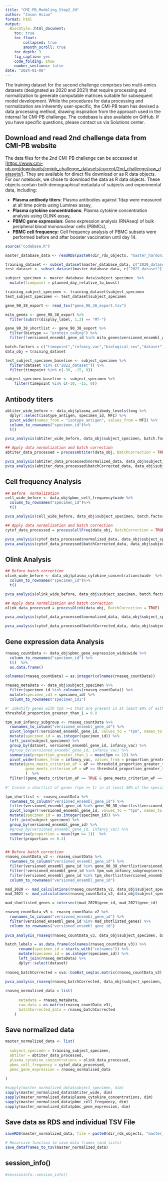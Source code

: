 ```yaml
---
title: "CMI-PB_Modeling_Step2_JH"
author: "Jason Hsiao"
format: html
output:
  BiocStyle::html_document:
    toc: true
    toc_float:
        collapsed: true
        smooth_scroll: true
    toc_depth: 3
    fig_caption: yes
    code_folding: show
    number_sections: false
date: "2024-01-08"
---
```


The training dataset for the second challenge comprises two multi-omics datasets (designated as 2020 and 2021) that require processing and normalization to generate computable matrices suitable for subsequent model development. While the procedures for data processing and normalization are inherently user-specific, the CMI-PB team has devised a data processing method, drawing inspiration from the approach used in the internal 1st CMI-PB challenge. The codebase is also available on GitHub. If you have specific questions, please contact us via Solutions center.

## Download and read 2nd challenge data from CMI-PB website

The data files for the 2nd CMI-PB challenge can be accessed at [<https://www.cmi-pb.org/downloads/cmipb_challenge_datasets/current/2nd_challenge/raw_datasets/>]. They are available for direct file download or as R data objects. For our notebook, we chose to download the data as R data objects. These objects contain both demographical metadata of subjects and experimental data, including:

-   **Plasma antibody titers**: Plasma antibodies against Tdap were measured at all time points using Luminex assay,
-   **Plasma cytokine concentrations**: Plasma cytokine concentration analysis using OLINK assay,
-   **PBMC gene expression:** Gene expression analysis (RNAseq) of bulk peripheral blood mononuclear cells (PBMCs),
-   **PBMC cell frequency:** Cell frequency analysis of PBMC subsets were performed before and after booster vaccination until day 14.

```r
source("codebase.R")

master_database_data <- readRDS(paste0(dir_rds_objects, "master_harmonized_training_data.RDS"))

training_dataset <- subset_dataset(master_database_data, c("2020_dataset", "2021_dataset"))
test_dataset <- subset_dataset(master_database_data, c("2022_dataset"))

subject_specimen <- master_database_data$subject_specimen  %>% 
  mutate(timepoint = planned_day_relative_to_boost)

training_subject_specimen <- training_dataset$subject_specimen
test_subject_specimen <- test_dataset$subject_specimen

gene_90_38_export <- read_tsv("gene_90_38_export.tsv")

mito_genes <- gene_90_38_export %>%
  filter(substr(display_label, 1,3) == "MT-")

gene_90_38_shortlist <- gene_90_38_export %>%
  filter(biotype == "protein_coding") %>%
  filter(!versioned_ensembl_gene_id %in% mito_genes$versioned_ensembl_gene_id)

batch.factors = c("timepoint","infancy_vac","biological_sex","dataset")
data_obj = training_dataset

test_subject_specimen_baseline <- subject_specimen %>% 
  filter(dataset %in% c("2022_dataset")) %>% 
  filter(timepoint %in% c(-30, -15, 0))

subject_specimen_baseline <- subject_specimen %>% 
    filter(timepoint %in% c(-30, -15, 0))

```

## Antibody titers

```r
abtiter_wide_before <- data_obj$plasma_antibody_levels$long %>%
  dplyr::select(isotype_antigen, specimen_id, MFI) %>%
  pivot_wider(names_from = "isotype_antigen", values_from = MFI) %>%
  column_to_rownames("specimen_id")%>%
  t() 

pvca_analysis(abtiter_wide_before, data_obj$subject_specimen, batch.factors, plot_title = "Antibody titer:  Raw data")

## Apply data normalization and batch correction
abtiter_data_processed = processAbtiter(data_obj, BatchCorrection = TRUE)

pvca_analysis(abtiter_data_processed$normalized_data, data_obj$subject_specimen, batch.factors, plot_title = "Antibody titer: Normalization")
pvca_analysis(abtiter_data_processed$batchCorrected_data, data_obj$subject_specimen, batch.factors, plot_title = "Antibody titer:  Normalization and batch correction")


```

## Cell frequency Analysis

```r
## Before  normalization
cell_wide_before <- data_obj$pbmc_cell_frequency$wide %>%
  column_to_rownames("specimen_id")%>%
  t() 

pvca_analysis(cell_wide_before, data_obj$subject_specimen, batch.factors, plot_title = "Cell frequency:  Raw data")

## Apply data normalization and batch correction
cytof_data_processed = processCellFreq(data_obj, BatchCorrection = TRUE)

pvca_analysis(cytof_data_processed$normalized_data, data_obj$subject_specimen, batch.factors, plot_title = "Cell frequency: Normalization")
pvca_analysis(cytof_data_processed$batchCorrected_data, data_obj$subject_specimen, batch.factors, plot_title = "Cell frequency:  Normalization and batch correction")

```

## Olink Analysis

```r
## Before batch correction
olink_wide_before <- data_obj$plasma_cytokine_concentrations$wide  %>%
  column_to_rownames("specimen_id")%>%
  t() 

pvca_analysis(olink_wide_before, data_obj$subject_specimen, batch.factors, plot_title = "Cytokine concetrations:  Raw data")

## Apply data normalization and batch correction
olink_data_processed = processOlink(data_obj, BatchCorrection = TRUE)

pvca_analysis(cytof_data_processed$normalized_data, data_obj$subject_specimen, batch.factors, plot_title = "Cytokine concetrations: Normalization")

pvca_analysis(cytof_data_processed$batchCorrected_data, data_obj$subject_specimen, batch.factors, plot_title = "Cytokine concetrations: Normalization and batch correction")
```

## Gene expression data Analysis

```r
rnaseq_countData <- data_obj$pbmc_gene_expression_wide$wide %>%
  column_to_rownames("specimen_id") %>%
  t()  %>%
  as.data.frame()  

colnames(rnaseq_countData) = as.integer(colnames(rnaseq_countData))

rnaseq_metaData <- data_obj$subject_specimen %>%
  filter(specimen_id %in% colnames(rnaseq_countData)) %>%
  mutate(specimen_id1 = specimen_id) %>%
  column_to_rownames("specimen_id1") 

#' Identify genes with tpm >=1 that are present in at least 80% of either the aP(wP) cohort and absent in at least 80% of wP(aP) cohort.
threshold_proportion_greater_than_1 = 0.8

tpm_sum_infancy_subgroup <- rnaseq_countData %>%
  rownames_to_column("versioned_ensembl_gene_id") %>%
  pivot_longer(!versioned_ensembl_gene_id, values_to = "tpm", names_to = "specimen_id") %>%
  mutate(specimen_id = as.integer(specimen_id)) %>%
  left_join(subject_specimen) %>%
  group_by(dataset, versioned_ensembl_gene_id, infancy_vac) %>%
  #group_by(versioned_ensembl_gene_id, infancy_vac) %>%
  summarise(proportion_greater_than_1 = mean(tpm >= 1)) %>%
  pivot_wider(names_from = infancy_vac, values_from = proportion_greater_than_1)  %>%
  mutate(gene_meets_criterion_aP = aP >= threshold_proportion_greater_than_1 & wP <= (1 - threshold_proportion_greater_than_1),
         gene_meets_criterion_wP = wP >= threshold_proportion_greater_than_1 & aP <= (1 - threshold_proportion_greater_than_1)
         )  %>%
  filter((gene_meets_criterion_aP == TRUE & gene_meets_criterion_wP == FALSE) || (gene_meets_criterion_aP == FALSE & gene_meets_criterion_wP == TRUE))
  
#' Create a shortlist of genes (tpm >= 1) in at least 30% of the specimens.

tpm_shortlist <- rnaseq_countData %>%
  rownames_to_column("versioned_ensembl_gene_id") %>%
  filter(versioned_ensembl_gene_id %in% gene_90_38_shortlist$versioned_ensembl_gene_id) %>%
  pivot_longer(!versioned_ensembl_gene_id, values_to = "tpm", names_to = "specimen_id") %>%
  mutate(specimen_id = as.integer(specimen_id)) %>%
  left_join(subject_specimen) %>%
  group_by(versioned_ensembl_gene_id) %>%
  #group_by(versioned_ensembl_gene_id, infancy_vac) %>%
  summarise(proportion = mean(tpm >= 1))  %>%
  filter(proportion >= 0.3)


## Before batch correction
rnaseq_countData_v2 <- rnaseq_countData %>%
  rownames_to_column("versioned_ensembl_gene_id") %>%
  filter(versioned_ensembl_gene_id %in% gene_90_38_shortlist$versioned_ensembl_gene_id) %>%
  filter(!versioned_ensembl_gene_id %in% tpm_sum_infancy_subgroup$versioned_ensembl_gene_id) %>%
  filter(versioned_ensembl_gene_id %in% tpm_shortlist$versioned_ensembl_gene_id) %>%
  column_to_rownames("versioned_ensembl_gene_id")

mad_2020 <- mad_calculations(rnaseq_countData_v2, data_obj$subject_specimen, c("2020_dataset"))
mad_2021 <- mad_calculations(rnaseq_countData_v2, data_obj$subject_specimen, c("2021_dataset"))

mad_shotlisted_genes = intersect(mad_2020$gene_id, mad_2021$gene_id)

rnaseq_countData_v3 <- rnaseq_countData_v2 %>%
  rownames_to_column("versioned_ensembl_gene_id") %>%
  filter(versioned_ensembl_gene_id %in% mad_shotlisted_genes) %>%
  column_to_rownames("versioned_ensembl_gene_id")
  
pvca_analysis_rnaseq(rnaseq_countData_v3, data_obj$subject_specimen, batch.factors, plot_title = "RNASeq: Raw data")

batch_lebels = as.data.frame(colnames(rnaseq_countData_v3)) %>%
      rename(specimen_id = starts_with("colnames")) %>%
      mutate(specimen_id = as.integer(specimen_id)) %>%
      left_join(rnaseq_metaData) %>%
      dplyr::select(dataset)
    
rnaseq_batchCorrected = sva::ComBat_seq(as.matrix(rnaseq_countData_v3), batch = batch_lebels$dataset)
    
pvca_analysis_rnaseq(rnaseq_batchCorrected, data_obj$subject_specimen, batch.factors, plot_title = "RNASeq: Batch correction")

rnaseq_normalised_data = list(
      
      metadata = rnaseq_metaData,
      raw_data = as.matrix(rnaseq_countData_v3),
      batchCorrected_data = rnaseq_batchCorrected
    )
```

## Save normalized data

```r
master_normalized_data <- list(
  
  subject_specimen = training_subject_specimen,
  abtiter = abtiter_data_processed,
  plasma_cytokine_concentrations = olink_data_processed,
  pbmc_cell_frequency = cytof_data_processed,
  pbmc_gene_expression = rnaseq_normalised_data
  
)

#sapply(master_normalized_data$subject_specimen, dim)
sapply(master_normalized_data$abtiter_wide, dim)
sapply(master_normalized_data$plasma_cytokine_concentrations, dim)
sapply(master_normalized_data$pbmc_cell_frequency, dim)
sapply(master_normalized_data$pbmc_gene_expression, dim)


```

## Save data as RDS and individual TSV File

```r
saveRDS(master_normalized_data, file = paste0(dir_rds_objects, "master_processed_training_data.RDS"))

# Recursive function to save data frames (and lists)
save_dataframes_to_tsv(master_normalized_data)


```


## session_info()
```r
#sessioninfo::session_info()
```